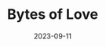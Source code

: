 ---
title: "Bytes of Love"
slug: /bytes-of-love
date: 2023-09-11
repo: "https://github.com/ufosc/VisualNovel"
description: "A visual novel dating simulator where you can play as a college student trying to rizz up anime girl-ified versions of your favorite programming languages!"
maintainers: ["Wilson Goins", "Ryder Keeny", "Nicolas Valiente"]
tags: ['python', 'ren-py']
---
